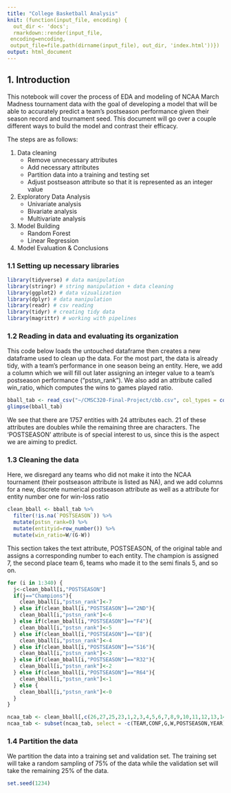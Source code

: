 ```yaml
---
title: "College Basketball Analysis"
knit: (function(input_file, encoding) {
  out_dir <- 'docs';
  rmarkdown::render(input_file,
 encoding=encoding,
 output_file=file.path(dirname(input_file), out_dir, 'index.html'))})
output: html_document
---
```

## 1. Introduction

This notebook will cover the process of EDA and modeling of NCAA March Madness tournament data with the goal of
developing a model that will be able to accurately predict a team's postseason performance given their season record
and tournament seed. This document will go over a couple different ways to build the model and contrast their 
efficacy.

The steps are as follows:

1. Data cleaning
    + Remove unnecessary attributes
    + Add necessary attributes
    + Partition data into a training and testing set
    + Adjust postseason attribute so that it is represented as an integer value
2. Exploratory Data Analysis
    + Univariate analysis
    + Bivariate analysis
    + Multivariate analysis
3. Model Building
    + Random Forest
    + Linear Regression
4. Model Evaluation & Conclusions

### 1.1 Setting up necessary libraries
```r
library(tidyverse) # data manipulation
library(stringr) # string manipulation + data cleaning
library(ggplot2) # data vizualization
library(dplyr) # data manipulation
library(readr) # csv reading
library(tidyr) # creating tidy data
library(magrittr) # working with pipelines
```

### 1.2 Reading in data and evaluating its organization
This code below loads the untouched dataframe then creates a new dataframe used to clean up the data. For the 
most part, the data is already tidy, with a team's performance in one season being an entity. Here, we add a column
which we will fill out later assigning an integer value to a team's postseason performance ("pstsn_rank"). We also
add an attribute called win_ratio, which computes the wins to games played ratio.
```r
bball_tab <- read_csv("~/CMSC320-Final-Project/cbb.csv", col_types = cols())
glimpse(bball_tab)
```
We see that there are 1757 entities with 24 attributes each. 21 of these attributes are doubles while the remaining
three are characters. The 'POSTSEASON' attribute is of special interest to us, since this is the aspect we are 
aiming to predict.

### 1.3 Cleaning the data
Here, we disregard any teams who did not make it into the NCAA tournament (their postseason attribute is listed as 
NA), and we add columns for a new, discrete numerical postseason attribute as well as a attribute for entity number
one for win-loss ratio
```r
clean_bball <- bball_tab %>% 
  filter(!is.na(`POSTSEASON`)) %>%
  mutate(pstsn_rank=0) %>%
  mutate(entityid=row_number()) %>%
  mutate(win_ratio=W/(G-W))
```

This section takes the text attribute, POSTSEASON, of the original table and assigns a corresponding number to each
entity. The champion is assigned 7, the second place team 6, teams who made it to the semi finals 5, and so on.
```r
for (i in 1:340) {
  j<-clean_bball[i,"POSTSEASON"]
  if(j=="Champions"){
    clean_bball[i,"pstsn_rank"]<-7
  } else if(clean_bball[i,"POSTSEASON"]=="2ND"){
    clean_bball[i,"pstsn_rank"]<-6
  } else if(clean_bball[i,"POSTSEASON"]=="F4"){
    clean_bball[i,"pstsn_rank"]<-5
  } else if(clean_bball[i,"POSTSEASON"]=="E8"){
    clean_bball[i,"pstsn_rank"]<-4
  } else if(clean_bball[i,"POSTSEASON"]=="S16"){
    clean_bball[i,"pstsn_rank"]<-3
  } else if(clean_bball[i,"POSTSEASON"]=="R32"){
    clean_bball[i,"pstsn_rank"]<-2
  } else if(clean_bball[i,"POSTSEASON"]=="R64"){
    clean_bball[i,"pstsn_rank"]<-1
  } else {
    clean_bball[i,"pstsn_rank"]<-0
  }
}

ncaa_tab <- clean_bball[,c(26,27,25,23,1,2,3,4,5,6,7,8,9,10,11,12,13,14,15,16,17,18,19,20,21,22,24)]
ncaa_tab <- subset(ncaa_tab, select = -c(TEAM,CONF,G,W,POSTSEASON,YEAR))
```

### 1.4 Partition the data
We partition the data into a training set and validation set. The training set will take a random sampling of 75%
of the data while the validation set will take the remaining 25% of the data.

```r
set.seed(1234)

```
